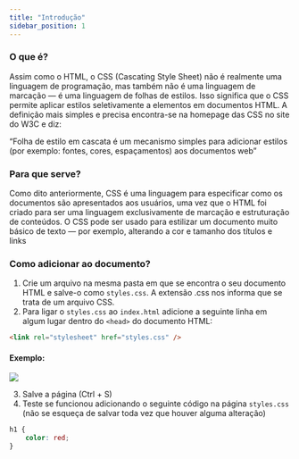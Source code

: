 ```yaml
---
title: "Introdução"
sidebar_position: 1
---
```


### O que é?

Assim como o HTML, o CSS (Cascating Style Sheet) não é realmente uma linguagem de programação, mas também não é uma linguagem de marcação — é uma linguagem de folhas de estilos. Isso significa que o CSS permite aplicar estilos seletivamente a elementos em documentos HTML.
A definição mais simples e precisa encontra-se na homepage das CSS no site do W3C e diz:

“Folha de estilo em cascata é um mecanismo simples para adicionar estilos (por exemplo: fontes, cores, espaçamentos) aos documentos web”

### Para que serve?

Como dito anteriormente, CSS é uma linguagem para especificar como os documentos são apresentados aos usuários, uma vez que o HTML foi criado para ser uma linguagem exclusivamente de marcação e estruturação de conteúdos.
O CSS pode ser usado para estilizar um documento muito básico de texto — por exemplo, alterando a cor e tamanho dos títulos e links

### Como adicionar ao documento?

1. Crie um arquivo na mesma pasta em que se encontra o seu documento HTML e salve-o como `styles.css`. A extensão .css nos informa que se trata de um arquivo CSS.
2. Para ligar o `styles.css` ao `index.html` adicione a seguinte linha em algum lugar dentro do `<head>` do documento HTML:

```html
<link rel="stylesheet" href="styles.css" />
```

#### Exemplo:

![](./assets/image33.png)

3. Salve a página (Ctrl + S)
4. Teste se funcionou adicionando o seguinte código na página `styles.css` (não se esqueça de salvar toda vez que houver alguma alteração)

```css
h1 {
    color: red;
}
```
